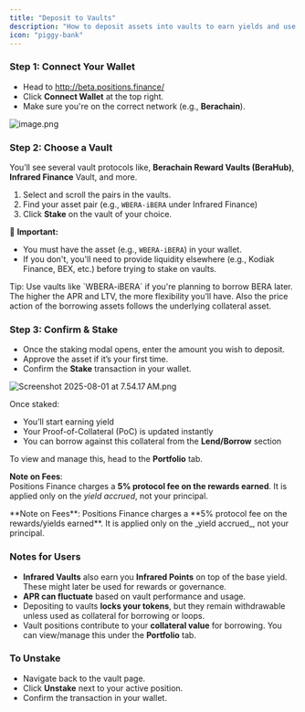 ```yaml
---
title: "Deposit to Vaults"
description: "How to deposit assets into vaults to earn yields and use as collateral."
icon: "piggy-bank"
---
```


### Step 1: Connect Your Wallet

- Head to http://beta.positions.finance/
- Click **Connect Wallet** at the top right.
- Make sure you're on the correct network (e.g., **Berachain**).

![image.png](/images/image.png)

### Step 2: Choose a Vault

You’ll see several vault protocols like, **Berachain Reward Vaults (BeraHub)**, **Infrared Finance** Vault, and more.

1. Select and scroll the pairs in the vaults.
2. Find your asset pair (e.g., `WBERA-iBERA` under Infrared Finance)
3. Click **Stake** on the vault of your choice.

📌 **Important:**

- You must have the asset (e.g., `WBERA-iBERA`) in your wallet.
- If you don't, you'll need to provide liquidity elsewhere (e.g., Kodiak Finance, BEX, etc.) before trying to stake on vaults.

<Tip>
  Tip: Use vaults like `WBERA-iBERA` if you're planning to borrow BERA later. The higher the APR and LTV, the more flexibility you’ll have. Also the price action of the borrowing assets follows the underlying collateral asset.
</Tip>

### Step 3: Confirm & Stake

- Once the staking modal opens, enter the amount you wish to deposit.
- Approve the asset if it’s your first time.
- Confirm the **Stake** transaction in your wallet.

![Screenshot 2025-08-01 at 7.54.17 AM.png](/images/Screenshot2025-08-01at7.54.17AM.png)

Once staked:

- You’ll start earning yield
- Your Proof-of-Collateral (PoC) is updated instantly
- You can borrow against this collateral from the **Lend/Borrow** section

To view and manage this, head to the **Portfolio** tab.

**Note on Fees**:\
Positions Finance charges a **5% protocol fee on the rewards earned**. It is applied only on the _yield accrued_, not your principal.

<Note>
  **Note on Fees**: Positions Finance charges a **5% protocol fee on the rewards/yields earned**. It is applied only on the _yield accrued_, not your principal.
</Note>

### Notes for Users

- **Infrared Vaults** also earn you **Infrared Points** on top of the base yield. These might later be used for rewards or governance.
- **APR can fluctuate** based on vault performance and usage.
- Depositing to vaults **locks your tokens**, but they remain withdrawable unless used as collateral for borrowing or loops.
- Vault positions contribute to your **collateral value** for borrowing. You can view/manage this under the **Portfolio** tab.

### To Unstake

- Navigate back to the vault page.
- Click **Unstake** next to your active position.
- Confirm the transaction in your wallet.